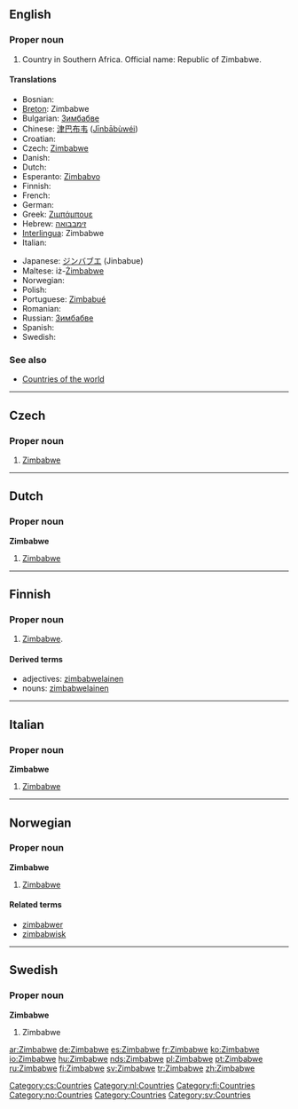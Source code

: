 ==English==
{{wikipedia}}

===Proper noun===
{{infl|en|proper noun}}

# Country in Southern Africa. Official name: Republic of Zimbabwe.

====Translations====
{{top}}
* Bosnian: {{t-|bs|Zimbabve|m}}
* [[Breton]]: Zimbabwe
* Bulgarian: [[Зимбабве]]
* Chinese: [[津巴布韦]] ([[Jīnbābùwéi]])
* Croatian: {{t-|hr|Zimbabve|m}}
* Czech: [[#Czech|Zimbabwe]] {{n}}
* Danish: {{t-|da|Zimbabwe}}
* Dutch: {{t-|nl|Zimbabwe}}
* Esperanto: [[Zimbabvo]]
* Finnish: {{t+|fi|Zimbabwe}}
* French: {{t+|fr|Zimbabwe|m}}
* German: {{t+|de|Simbabwe}}
* Greek: [[Ζιμπάμπουε]] {{f}}
* Hebrew: [[זימבבואה]]
* [[Interlingua]]: Zimbabwe
* Italian: {{t-|it|Zimbabwe|m}}
{{mid}}
* Japanese: [[ジンバブエ]] (Jinbabue)
* Maltese: iż-[[Żimbabwe]]
* Norwegian: {{t-|no|Zimbabwe}}
* Polish: {{t+|pl|Zimbabwe}}
* Portuguese: [[Zimbabué]]
* Romanian: {{t-|ro|Zimbabwe}}
* Russian: [[Зимбабве]]
* Spanish: {{t+|es|Zimbabue}}
* Swedish: {{t+|sv|Zimbabwe}}
{{bottom}}

===See also===
* [[Appendix:Countries of the world|Countries of the world]]

----

==Czech==

===Proper noun===
{{cs-proper noun|g=n}}

# [[#English|Zimbabwe]]

[[Category:cs:Countries]]
----
==Dutch==

===Proper noun===
'''Zimbabwe''' {{n}}

# [[#English|Zimbabwe]]

[[Category:nl:Countries]]

----

==Finnish==
{{Finnish index|z}}

===Proper noun===
{{fi-noun|Zimbabwe|type=nalle|proper=true}}

# [[Zimbabwe#English|Zimbabwe]].

====Derived terms====
* adjectives: [[zimbabwelainen]]
* nouns: [[zimbabwelainen]]

[[Category:fi:Countries]]

----

==Italian==

===Proper noun===
'''Zimbabwe''' {{m}}

# [[#English|Zimbabwe]]

----

==Norwegian==

===Proper noun===
'''Zimbabwe'''

# [[#English|Zimbabwe]]

====Related terms====
* [[zimbabwer]]
* [[zimbabwisk]]

[[Category:no:Countries]]

----

==Swedish==

===Proper noun===
'''Zimbabwe'''

# Zimbabwe

[[Category:Countries]]
[[Category:sv:Countries]]

[[ar:Zimbabwe]]
[[de:Zimbabwe]]
[[es:Zimbabwe]]
[[fr:Zimbabwe]]
[[ko:Zimbabwe]]
[[io:Zimbabwe]]
[[hu:Zimbabwe]]
[[nds:Zimbabwe]]
[[pl:Zimbabwe]]
[[pt:Zimbabwe]]
[[ru:Zimbabwe]]
[[fi:Zimbabwe]]
[[sv:Zimbabwe]]
[[tr:Zimbabwe]]
[[zh:Zimbabwe]]